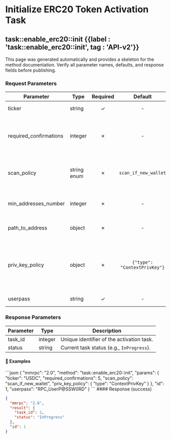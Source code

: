 
# Initialize ERC20 Token Activation Task

## task::enable\_erc20::init {{label : 'task::enable_erc20::init', tag : 'API-v2'}}

<Note type="info">This page was generated automatically and provides a skeleton for the method documentation. Verify all parameter names, defaults, and response fields before publishing.</Note>

### Request Parameters

| Parameter               | Type        | Required |            Default           | Description                                                                                                                                                                                                                                                                                                                       |
| ----------------------- | ----------- | :------: | :--------------------------: | --------------------------------------------------------------------------------------------------------------------------------------------------------------------------------------------------------------------------------------------------------------------------------------------------------------------------------- |
| ticker                  | string      |     ✓    |               -              | ERC-20 token symbol to activate (e.g., `USDC`).                                                                                                                                                                                                                                                                                   |
| required\_confirmations | integer     |     ✗    |               -              | Number of confirmations required for swap transactions involving the token. If omitted, defaults to the parent platform-coin value (typically `3`).                                                                                                                                                                               |
| scan\_policy            | string enum |     ✗    |     `scan_if_new_wallet`     | Address-scanning behaviour for HD wallets. One of `do_not_scan`, `scan_if_new_wallet` (default), or `scan`.                                                                                                                                                                                                                       |
| min\_addresses\_number  | integer     |     ✗    |               -              | Minimum number of addresses to derive per HD account when `scan_policy` triggers scanning.                                                                                                                                                                                                                                        |
| path\_to\_address       | object      |     ✗    |               -              | HD path selector (account / address index) to use as the default swap address.                                                                                                                                                                                                                                                    |
| priv\_key\_policy       | object      |     ✗    | `{"type": "ContextPrivKey"}` | Object specifying the policy to access private key during activation. Must include a `type` field with a value from [PrivKeyActivationPolicyEnum](/komodo-defi-framework/api/common_structures/enums/#priv-key-activation-policy-enum). When `type` is `WalletConnect`, also provide a `data` field containing the session topic. |
| userpass                | string      |     ✓    |               -              | RPC password (`RPC_UserP@SSW0RD`).                                                                                                                                                                                                                                                                                                |

### Response Parameters

| Parameter | Type    | Description                               |
| --------- | ------- | ----------------------------------------- |
| task\_id  | integer | Unique identifier of the activation task. |
| status    | string  | Current task status (e.g., `InProgress`). |

#### 📌 Examples

<CodeGroup title="enable_erc20::init" tag="POST" label="task::enable_erc20::init" mm2MethodDecorate="true">
  ```json
  {
    "mmrpc": "2.0",
    "method": "task::enable_erc20::init",
    "params": {
      "ticker": "USDC",
      "required_confirmations": 5,
      "scan_policy": "scan_if_new_wallet",
      "priv_key_policy": {
        "type": "ContextPrivKey"
      }
    },
    "id": 1,
    "userpass": "RPC_UserP@SSW0RD"
  }
  ```
</CodeGroup>

<CollapsibleSection expandedText="Hide Response" collapsedText="Show Response">
  #### Response (success)

  ```json
  {
    "mmrpc": "2.0",
    "result": {
      "task_id": 1,
      "status": "InProgress"
    },
    "id": 1
  }
  ```
</CollapsibleSection>
